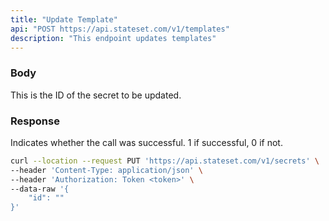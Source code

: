 ```yaml
---
title: "Update Template"
api: "POST https://api.stateset.com/v1/templates"
description: "This endpoint updates templates"
---
```


### Body

<ParamField body="id" type="string">
  This is the ID of the secret to be updated.
</ParamField>

### Response

<ResponseField name="success" type="number">
  Indicates whether the call was successful. 1 if successful, 0 if not.
</ResponseField>

<RequestExample>

```bash cURL
curl --location --request PUT 'https://api.stateset.com/v1/secrets' \
--header 'Content-Type: application/json' \
--header 'Authorization: Token <token>' \
--data-raw '{
    "id": ""
}'
```

</RequestExample>
